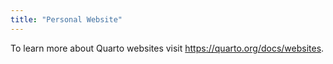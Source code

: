 ```yaml
---
title: "Personal Website"
---
```



To learn more about Quarto websites visit <https://quarto.org/docs/websites>.
